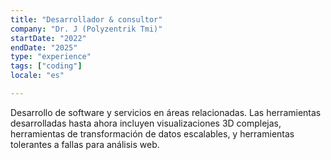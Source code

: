 ```yaml
---
title: "Desarrollador & consultor"
company: "Dr. J (Polyzentrik Tmi)"
startDate: "2022"
endDate: "2025"
type: "experience"
tags: ["coding"]
locale: "es"

---
```


Desarrollo de software y servicios en áreas relacionadas. Las herramientas desarrolladas hasta ahora incluyen visualizaciones 3D complejas, herramientas de transformación de datos escalables, y herramientas tolerantes a fallas para análisis web.